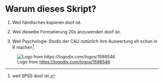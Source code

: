 # Warum dieses Skript?

1. Weil händisches kopieren doof ist.

2. Weil dieselbe Formatierung 20x anzuwenden doof ist.

3. Weil Psychologie-Studis der CAU *natürlich* ihre Auswertung eh schon in R machen^[weil SPSS doof ist.]. 

![Logo from [https://logodix.com/logos/1598546](https://logodix.com/logos/1598546)](../imgs/penguin_showing_finger.png)